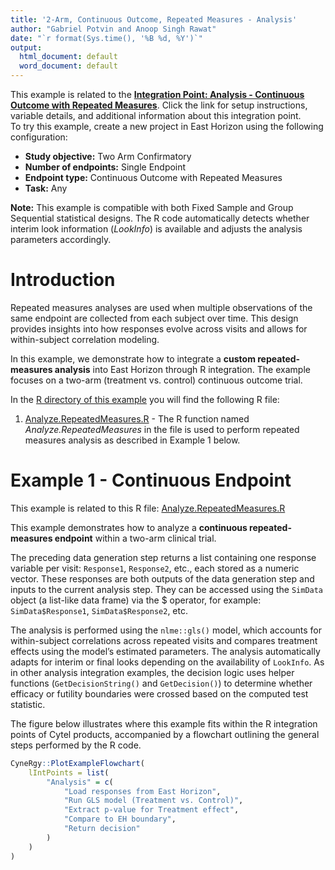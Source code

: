```yaml
---
title: '2-Arm, Continuous Outcome, Repeated Measures - Analysis'
author: "Gabriel Potvin and Anoop Singh Rawat"
date: "`r format(Sys.time(), '%B %d, %Y')`"
output:
  html_document: default
  word_document: default
---
```


<div class="alert alert-primary" role="alert">
<p style="margin-bottom:0">This example is related to the <a href="IntegrationPointAnalysisRepeatedMeasures.html" class="alert-link">**Integration Point: Analysis - Continuous Outcome with Repeated Measures**</a>. Click the link for setup instructions, variable details, and additional information about this integration point.</p></div>

<div class="alert alert-danger" role="alert">
To try this example, create a new project in East Horizon using the following configuration:
<ul style="margin-bottom:0">
<li>**Study objective:** Two Arm Confirmatory</li>
<li>**Number of endpoints:** Single Endpoint</li>
<li>**Endpoint type:** Continuous Outcome with Repeated Measures</li>
<li>**Task:** Any</li>
</ul></div>

<div class="alert alert-warning" role="alert">
<p style="margin-bottom:0">**Note:** This example is compatible with both Fixed Sample and Group Sequential statistical designs. The R code automatically detects whether interim look information (*LookInfo*) is available and adjusts the analysis parameters accordingly.</p>
</div>

# Introduction

Repeated measures analyses are used when multiple observations of the same endpoint are collected from each subject over time. This design provides insights into how responses evolve across visits and allows for within-subject correlation modeling.

In this example, we demonstrate how to integrate a **custom repeated-measures analysis** into East Horizon through R integration. The example focuses on a two-arm (treatment vs. control) continuous outcome trial.

In the [R directory of this example](https://github.com/Cytel-Inc/CyneRgy/tree/main/inst/Examples/2ArmNormalRepeatedMeasuresAnalysis/R) you will find the following R file:

1. [Analyze.RepeatedMeasures.R](https://github.com/Cytel-Inc/CyneRgy/tree/main/inst/Examples/2ArmNormalRepeatedMeasuresAnalysis/R/Analyze.RepeatedMeasures.R) - The R function named *Analyze.RepeatedMeasures* in the file is used to perform repeated measures analysis as described in Example 1 below.

# Example 1 - Continuous Endpoint

<div class="alert alert-primary" role="alert">
  <p style="margin-bottom:0"> This example is related to this R file: <a href="https://github.com/Cytel-Inc/CyneRgy/tree/main/inst/Examples/2ArmNormalRepeatedMeasuresAnalysis/R/Analyze.RepeatedMeasures.R" class="alert-link">Analyze.RepeatedMeasures.R</a></p>
</div>

This example demonstrates how to analyze a **continuous repeated-measures endpoint** within a two-arm clinical trial.

The preceding data generation step returns a list containing one response variable per visit: `Response1`, `Response2`, etc., each stored as a numeric vector. These responses are both outputs of the data generation step and inputs to the current analysis step. They can be accessed using the `SimData` object (a list-like data frame) via the $ operator, for example: `SimData$Response1`, `SimData$Response2`, etc.

The analysis is performed using the `nlme::gls()` model, which accounts for within-subject correlations across repeated visits and compares treatment effects using the model's estimated parameters. The analysis automatically adapts for interim or final looks depending on the availability of `LookInfo`. As in other analysis integration examples, the decision logic uses helper functions (`GetDecisionString()` and `GetDecision()`) to determine whether efficacy or futility boundaries were crossed based on the computed test statistic.

The figure below illustrates where this example fits within the R integration points of Cytel products, accompanied by a flowchart outlining the general steps performed by the R code.

```r
CyneRgy::PlotExampleFlowchart(
    lIntPoints = list(
        "Analysis" = c(
            "Load responses from East Horizon", 
            "Run GLS model (Treatment vs. Control)",
            "Extract p-value for Treatment effect",
            "Compare to EH boundary",
            "Return decision"
        )
    )
)
```
